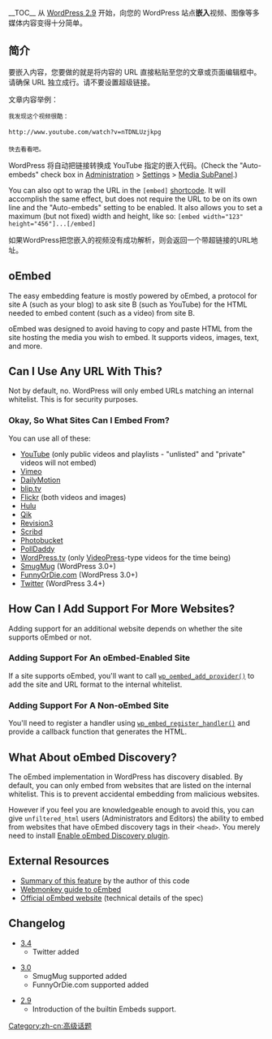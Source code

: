 {{Languages|
{{en|Embeds}}
{{hr|Ugradnje}}
{{it|Embed}}
{{ja|Embeds}}
{{nl|Insluiten}}
{{pt-br|Incorporados}}
{{ru|Вставка объектов}}
{{zh-cn|嵌入}}
{{zh-tw|嵌入}}
}}

__TOC__
从 [[zh-cn:2.9 版本|WordPress 2.9]] 开始，向您的 WordPress 站点'''嵌入'''视频、图像等多媒体内容变得十分简单。

== 简介 ==

要嵌入内容，您要做的就是将内容的 URL 直接粘贴至您的文章或页面编辑框中。请确保 URL 独立成行。请不要设置超级链接。

文章内容举例：

 我发现这个视频很酷：
 
 <nowiki>http://www.youtube.com/watch?v=nTDNLUzjkpg</nowiki>
 
 快去看看吧。

WordPress 将自动把链接转换成 YouTube 指定的嵌入代码。{{zh-cn:Stub}}(Check the "Auto-embeds" check box in [[Administration Panels|Administration]] > [[Administration Panels#Settings - Configuration Settings|Settings]] > [[Settings Media SubPanel|Media SubPanel]].)

You can also opt to wrap the URL in the <code>[embed]</code> [[Shortcode API|shortcode]]. It will accomplish the same effect, but does not require the URL to be on its own line and the "Auto-embeds" setting to be enabled. It also allows you to set a maximum (but not fixed) width and height, like so: <code>[embed width="123" height="456"]...[/embed]</code>

如果WordPress把您嵌入的视频没有成功解析，则会返回一个带超链接的URL地址。

== oEmbed ==

The easy embedding feature is mostly powered by oEmbed, a protocol for site A (such as your blog) to ask site B (such as YouTube) for the HTML needed to embed content (such as a video) from site B.

oEmbed was designed to avoid having to copy and paste HTML from the site hosting the media you wish to embed.  It supports videos, images, text, and more.

== Can I Use Any URL With This? ==

Not by default, no. WordPress will only embed URLs matching an internal whitelist. This is for security purposes.

=== Okay, So What Sites Can I Embed From? ===

You can use all of these:

* [http://www.youtube.com/ YouTube] (only public videos and playlists - "unlisted" and "private" videos will not embed)
* [http://vimeo.com/ Vimeo]
* [http://www.dailymotion.com/ DailyMotion]
* [http://blip.tv/ blip.tv]
* [http://www.flickr.com/ Flickr] (both videos and images)
* [http://www.hulu.com/ Hulu]
* [http://qik.com/ Qik]
* [http://revision3.com/ Revision3]
* [http://www.scribd.com/ Scribd]
* [http://photobucket.com/ Photobucket]
* [http://www.polldaddy.com/ PollDaddy]
* [http://wordpress.tv/ WordPress.tv] (only [http://videopress.com/ VideoPress]-type videos for the time being)
* [http://www.smugmug.com/ SmugMug] (WordPress 3.0+)
* [http://www.funnyordie.com/ FunnyOrDie.com] (WordPress 3.0+)
* [http://twitter.com Twitter] (WordPress 3.4+)

== How Can I Add Support For More Websites? ==

Adding support for an additional website depends on whether the site supports oEmbed or not.

=== Adding Support For An oEmbed-Enabled Site ===

If a site supports oEmbed, you'll want to call [[Function Reference/wp_oembed_add_provider|<tt>wp_oembed_add_provider()</tt>]] to add the site and URL format to the internal whitelist.

=== Adding Support For A Non-oEmbed Site ===

You'll need to register a handler using [[Function Reference/wp_embed_register_handler|<tt>wp_embed_register_handler()</tt>]] and provide a callback function that generates the HTML.

== What About oEmbed Discovery? ==

The oEmbed implementation in WordPress has discovery disabled. By default, you can only embed from websites that are listed on the internal whitelist. This is to prevent accidental embedding from malicious websites.

However if you feel you are knowledgeable enough to avoid this, you can give <code>unfiltered_html</code> users (Administrators and Editors) the ability to embed from websites that have oEmbed discovery tags in their <code>&lt;head&gt;</code>. You merely need to install [http://wordpress.org/extend/plugins/enable-oembed-discovery/ Enable oEmbed Discovery plugin].

== External Resources ==

* [http://www.viper007bond.com/2009/10/13/easy-embeds-for-wordpress-2-point-9/ Summary of this feature] by the author of this code
* [http://www.webmonkey.com/2010/02/get_started_with_oembed/ Webmonkey guide to oEmbed]
* [http://oembed.com/ Official oEmbed website] (technical details of the spec)

== Changelog ==

* [[Version 3.4|3.4]]
** Twitter added

* [[Version 3.0|3.0]]
** SmugMug supported added
** FunnyOrDie.com supported added

* [[Version 2.9|2.9]]
** Introduction of the builtin Embeds support.

[[Category:zh-cn:高级话题]]
{{zh-cn:Copyedit}}